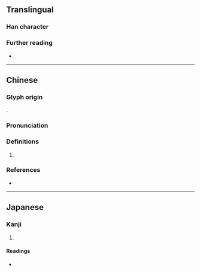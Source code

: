 {{character info}}
==Translingual==

===Han character===
{{Han char|rn=38|rad=女|as=13|sn=16|four=44414|canj=VTHG|ids=⿰女董}}

===Further reading===
* {{Han ref|kx=0272.251|dkj=06792|hdz=21083.080|uh=5B1E|ud=23326|bh=E95C|bd=59740}}

----

==Chinese==
{{zh-forms}}

===Glyph origin===
{{Han compound|女|董|c1=s|c2=p|ls=psc|t1=woman}}.

===Pronunciation===
{{zh-pron
|m=dǒng
|c=dung2
|mc=y
|oc=y
|cat=pn
}}

===Definitions===
{{head|zh|Han character}}

# {{zh-used2|n}}

===References===
* {{R:yue:Hanzi}}

----

==Japanese==

===Kanji===
{{ja-kanji|grade=|rs=女13}}

# {{rfdef|ja|sort=女13}}

====Readings====
* {{ja-readings|on=とう|kun=}}